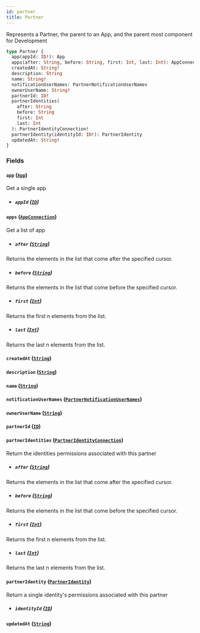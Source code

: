 ```yaml
---
id: partner
title: Partner
---
```


Represents a Partner, the parent to an App, and the parent most component for Development

```graphql
type Partner {
  app(appId: ID!): App
  apps(after: String, before: String, first: Int, last: Int): AppConnection!
  createdAt: String!
  description: String
  name: String!
  notificationUserNames: PartnerNotificationUserNames
  ownerUserName: String!
  partnerId: ID!
  partnerIdentities(
    after: String
    before: String
    first: Int
    last: Int
  ): PartnerIdentityConnection!
  partnerIdentity(identityId: ID!): PartnerIdentity
  updatedAt: String!
}
```

### Fields

#### `app` ([`App`](/developers/shared-apis/adminidentity-api/graphql/reference/objects/app))

Get a single app

- ##### `appId` ([`ID`](/developers/shared-apis/adminidentity-api/graphql/reference/scalars/id))

#### `apps` ([`AppConnection`](/developers/shared-apis/adminidentity-api/graphql/reference/objects/app-connection))

Get a list of app

- ##### `after` ([`String`](/developers/shared-apis/adminidentity-api/graphql/reference/scalars/string))

Returns the elements in the list that come after the specified cursor.

- ##### `before` ([`String`](/developers/shared-apis/adminidentity-api/graphql/reference/scalars/string))

Returns the elements in the list that come before the specified cursor.

- ##### `first` ([`Int`](/developers/shared-apis/adminidentity-api/graphql/reference/scalars/int))

Returns the first n elements from the list.

- ##### `last` ([`Int`](/developers/shared-apis/adminidentity-api/graphql/reference/scalars/int))

Returns the last n elements from the list.

#### `createdAt` ([`String`](/developers/shared-apis/adminidentity-api/graphql/reference/scalars/string))

#### `description` ([`String`](/developers/shared-apis/adminidentity-api/graphql/reference/scalars/string))

#### `name` ([`String`](/developers/shared-apis/adminidentity-api/graphql/reference/scalars/string))

#### `notificationUserNames` ([`PartnerNotificationUserNames`](/developers/shared-apis/adminidentity-api/graphql/reference/objects/partner-notification-user-names))

#### `ownerUserName` ([`String`](/developers/shared-apis/adminidentity-api/graphql/reference/scalars/string))

#### `partnerId` ([`ID`](/developers/shared-apis/adminidentity-api/graphql/reference/scalars/id))

#### `partnerIdentities` ([`PartnerIdentityConnection`](/developers/shared-apis/adminidentity-api/graphql/reference/objects/partner-identity-connection))

Return the identities permissions associated with this partner

- ##### `after` ([`String`](/developers/shared-apis/adminidentity-api/graphql/reference/scalars/string))

Returns the elements in the list that come after the specified cursor.

- ##### `before` ([`String`](/developers/shared-apis/adminidentity-api/graphql/reference/scalars/string))

Returns the elements in the list that come before the specified cursor.

- ##### `first` ([`Int`](/developers/shared-apis/adminidentity-api/graphql/reference/scalars/int))

Returns the first n elements from the list.

- ##### `last` ([`Int`](/developers/shared-apis/adminidentity-api/graphql/reference/scalars/int))

Returns the last n elements from the list.

#### `partnerIdentity` ([`PartnerIdentity`](/developers/shared-apis/adminidentity-api/graphql/reference/objects/partner-identity))

Return a single identity's permissions associated with this partner

- ##### `identityId` ([`ID`](/developers/shared-apis/adminidentity-api/graphql/reference/scalars/id))

#### `updatedAt` ([`String`](/developers/shared-apis/adminidentity-api/graphql/reference/scalars/string))
